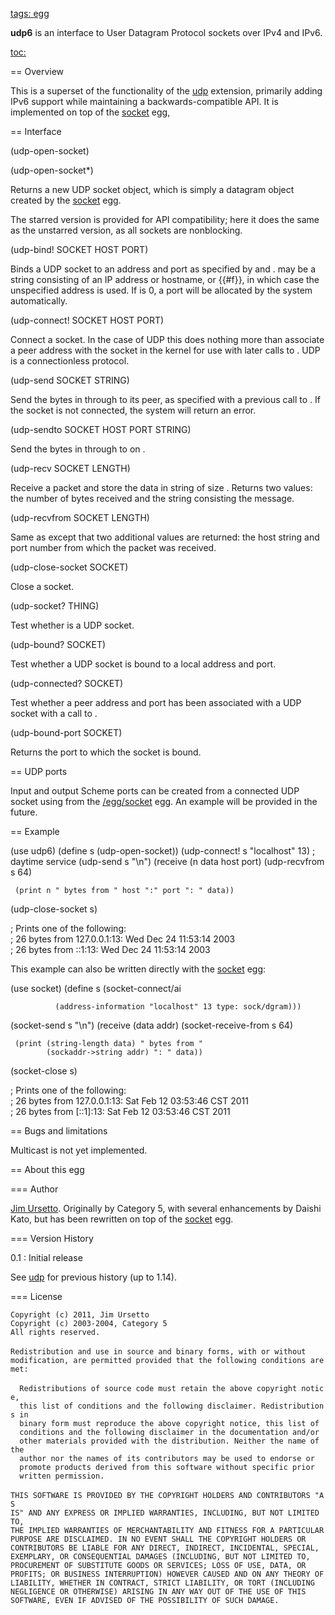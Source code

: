 [[tags: egg]]

'''udp6''' is an interface to User Datagram Protocol sockets
over IPv4 and IPv6.

[[toc:]]

== Overview

This is a superset of the functionality of the [[/egg/udp|udp]]
extension, primarily adding IPv6 support while maintaining a
backwards-compatible API.  It is implemented on top of the
[[/egg/socket|socket]] egg,

== Interface

<procedure>(udp-open-socket)</procedure>
<procedure>(udp-open-socket*)</procedure>

Returns a new UDP socket object, which is simply a datagram {{socket}}
object created by the [[/egg/socket|socket]] egg.

The starred version is provided for
API compatibility; here it does the same as the unstarred version, as
all sockets are nonblocking.

<procedure>(udp-bind! SOCKET HOST PORT)</procedure>

Binds a UDP socket to an address and port as specified by {{HOST}} and
{{PORT}}.  {{HOST}} may be a string consisting of an IP address or
hostname, or {{#f}}, in which case the unspecified address is used.  If
{{PORT}} is 0, a port will be allocated by the system automatically.

<procedure>(udp-connect! SOCKET HOST PORT)</procedure>

Connect a socket.  In the case of UDP this does nothing more than
associate a peer address with the socket in the kernel for use with
later calls to {{send(2)}}.  UDP is a connectionless protocol.

<procedure>(udp-send SOCKET STRING)</procedure>

Send the bytes in {{STRING}} through {{SOCKET}} to its peer, as specified with a previous call to {{udp-connect!}}.  If the socket is not connected, the system will return an error.

<procedure>(udp-sendto SOCKET HOST PORT STRING)</procedure>

Send the bytes in {{STRING}} through {{SOCKET}} to {{PORT}} on {{HOST}}.

<procedure>(udp-recv SOCKET LENGTH)</procedure>

Receive a packet and store the data in string of size {{LENGTH}}.  Returns two values: the number of bytes received and the string consisting the message.

<procedure>(udp-recvfrom SOCKET LENGTH)</procedure>

Same as {{udp-recv}} except that two additional values are returned: the host string and port number from which the packet was received.

<procedure>(udp-close-socket SOCKET)</procedure>

Close a socket.

<procedure>(udp-socket? THING)</procedure>

Test whether {{THING}} is a UDP socket.

<procedure>(udp-bound? SOCKET)</procedure>

Test whether a UDP socket is bound to a local address and port.

<procedure>(udp-connected? SOCKET)</procedure>

Test whether a peer address and port has been associated with a UDP socket with a call to {{udp-connect!}}.

<procedure>(udp-bound-port SOCKET)</procedure>

Returns the port to which the socket is bound.

== UDP ports

Input and output Scheme ports can be created from a connected UDP
socket using {{socket-i/o-ports}} from the [[/egg/socket]] egg.
An example will be provided in the future.

== Example

<enscript highlight="scheme">
(use udp6)
(define s (udp-open-socket))
(udp-connect! s "localhost" 13)  ; daytime service
(udp-send s "\n")
(receive (n data host port) (udp-recvfrom s 64)
  (print n " bytes from " host ":" port ": " data))
(udp-close-socket s)
 
;; Prints one of the following:
;; 26 bytes from 127.0.0.1:13: Wed Dec 24 11:53:14 2003
;; 26 bytes from ::1:13: Wed Dec 24 11:53:14 2003
</enscript>

This example can also be written directly with the [[/egg/socket|socket]] egg:

<enscript highlight="scheme">
(use socket)
(define s (socket-connect/ai
           (address-information "localhost" 13 type: sock/dgram)))
(socket-send s "\n")
(receive (data addr) (socket-receive-from s 64)
  (print (string-length data) " bytes from "
         (sockaddr->string addr) ": " data))
(socket-close s)

;; Prints one of the following:
;; 26 bytes from 127.0.0.1:13: Sat Feb 12 03:53:46 CST 2011
;; 26 bytes from [::1]:13: Sat Feb 12 03:53:46 CST 2011
</enscript>

== Bugs and limitations

Multicast is not yet implemented.

== About this egg

=== Author

[[http://3e8.org|Jim Ursetto]].  Originally by Category 5, with
several enhancements by Daishi Kato, but has been rewritten on
top of the [[/egg/socket|socket]] egg.

=== Version History

; 0.1 : Initial release

See [[/egg/udp|udp]] for previous history (up to 1.14).

=== License

 Copyright (c) 2011, Jim Ursetto
 Copyright (c) 2003-2004, Category 5
 All rights reserved.
 
 Redistribution and use in source and binary forms, with or without
 modification, are permitted provided that the following conditions are
 met:
 
   Redistributions of source code must retain the above copyright notice,
   this list of conditions and the following disclaimer. Redistributions in
   binary form must reproduce the above copyright notice, this list of
   conditions and the following disclaimer in the documentation and/or
   other materials provided with the distribution. Neither the name of the
   author nor the names of its contributors may be used to endorse or
   promote products derived from this software without specific prior
   written permission.
 
 THIS SOFTWARE IS PROVIDED BY THE COPYRIGHT HOLDERS AND CONTRIBUTORS "AS
 IS" AND ANY EXPRESS OR IMPLIED WARRANTIES, INCLUDING, BUT NOT LIMITED TO,
 THE IMPLIED WARRANTIES OF MERCHANTABILITY AND FITNESS FOR A PARTICULAR
 PURPOSE ARE DISCLAIMED. IN NO EVENT SHALL THE COPYRIGHT HOLDERS OR
 CONTRIBUTORS BE LIABLE FOR ANY DIRECT, INDIRECT, INCIDENTAL, SPECIAL,
 EXEMPLARY, OR CONSEQUENTIAL DAMAGES (INCLUDING, BUT NOT LIMITED TO,
 PROCUREMENT OF SUBSTITUTE GOODS OR SERVICES; LOSS OF USE, DATA, OR
 PROFITS; OR BUSINESS INTERRUPTION) HOWEVER CAUSED AND ON ANY THEORY OF
 LIABILITY, WHETHER IN CONTRACT, STRICT LIABILITY, OR TORT (INCLUDING
 NEGLIGENCE OR OTHERWISE) ARISING IN ANY WAY OUT OF THE USE OF THIS
 SOFTWARE, EVEN IF ADVISED OF THE POSSIBILITY OF SUCH DAMAGE.

